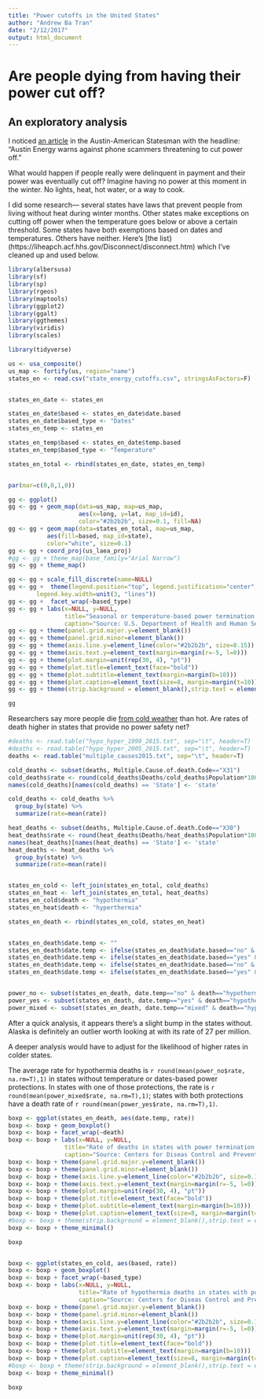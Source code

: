 ```yaml
---
title: "Power cutoffs in the United States"
author: "Andrew Ba Tran"
date: "2/12/2017"
output: html_document
---
```


# Are people dying from having their power cut off?

## An exploratory analysis

I noticed [an article]() in the Austin-American Statesman with the headline: "Austin Energy warns against phone scammers threatening to cut power off."

What would happen if people really were delinquent in payment and their power was eventually cut off? Imagine having no power at this moment in the winter. No lights, heat, hot water, or a way to cook.

I did some research— several states have laws that prevent people from living without heat during winter months. Other states make exceptions on cutting off power when the temperature goes below or above a certain threshold. Some states have both exemptions based on dates and temperatures. Others have neither. Here's [the list}(https://liheapch.acf.hhs.gov/Disconnect/disconnect.htm) which I've cleaned up and used below.

```r
library(albersusa)
library(sf)
library(sp)
library(rgeos)
library(maptools)
library(ggplot2)
library(ggalt)
library(ggthemes)
library(viridis)
library(scales)

library(tidyverse)

us <- usa_composite()
us_map <- fortify(us, region="name")
states_en <- read.csv("state_energy_cutoffs.csv", stringsAsFactors=F)


states_en_date <- states_en

states_en_date$based <- states_en_date$date.based
states_en_date$based_type <- "Dates"
states_en_temp <- states_en

states_en_temp$based <- states_en_date$temp.based
states_en_temp$based_type <- "Temperature"

states_en_total <- rbind(states_en_date, states_en_temp)


par(mar=c(0,0,1,0))

gg <- ggplot()
gg <- gg + geom_map(data=us_map, map=us_map,
                    aes(x=long, y=lat, map_id=id),
                    color="#2b2b2b", size=0.1, fill=NA)
gg <- gg + geom_map(data=states_en_total, map=us_map,
           aes(fill=based, map_id=state),
           color="white", size=0.1)
gg <- gg + coord_proj(us_laea_proj) 
#gg <- gg + theme_map(base_family="Arial Narrow")
gg <- gg + theme_map()

gg <- gg + scale_fill_discrete(name=NULL)
gg <- gg +  theme(legend.position="top", legend.justification="center",
        legend.key.width=unit(3, "lines")) 
gg <- gg +  facet_wrap(~based_type)
gg <- gg + labs(x=NULL, y=NULL,
                title="Seasonal or temperature-based power termination protections",
                caption="Source: U.S. Department of Health and Human Services")
gg <- gg + theme(panel.grid.major.y=element_blank())
gg <- gg + theme(panel.grid.minor=element_blank())
gg <- gg + theme(axis.line.y=element_line(color="#2b2b2b", size=0.15))
gg <- gg + theme(axis.text.y=element_text(margin=margin(r=-5, l=0)))
gg <- gg + theme(plot.margin=unit(rep(30, 4), "pt"))
gg <- gg + theme(plot.title=element_text(face="bold"))
gg <- gg + theme(plot.subtitle=element_text(margin=margin(b=10)))
gg <- gg + theme(plot.caption=element_text(size=8, margin=margin(t=10)))
gg <- gg + theme(strip.background = element_blank(),strip.text = element_text(size=13))

gg

```

Researchers say more people die [from cold weather](https://www.washingtonpost.com/news/capital-weather-gang/wp/2014/08/04/cold-kills-more-than-heat-cdc-says-but-researchers-caution-it-depends/?utm_term=.7d9e6a78f707) than hot. Are rates of death higher in states that provide no power safety net?


```r
#deaths <- read.table("hypo_hyper_1999_2015.txt", sep="\t", header=T)
#deaths <- read.table("hypo_hyper_2005_2015.txt", sep="\t", header=T)
deaths <- read.table("multiple_causes2015.txt", sep="\t", header=T)

cold_deaths <- subset(deaths, Multiple.Cause.of.death.Code=="X31")
cold_deaths$rate <- round(cold_deaths$Deaths/cold_deaths$Population*1000000,1)
names(cold_deaths)[names(cold_deaths) == 'State'] <- 'state'

cold_deaths <- cold_deaths %>%
  group_by(state) %>%
  summarize(rate=mean(rate))

heat_deaths <- subset(deaths, Multiple.Cause.of.death.Code=="X30")
heat_deaths$rate <- round(heat_deaths$Deaths/heat_deaths$Population*1000000,1)
names(heat_deaths)[names(heat_deaths) == 'State'] <- 'state'
heat_deaths <- heat_deaths %>%
  group_by(state) %>%
  summarize(rate=mean(rate))


states_en_cold <- left_join(states_en_total, cold_deaths)
states_en_heat <- left_join(states_en_total, heat_deaths)
states_en_cold$death <- "hypothermia"
states_en_heat$death <- "hyperthermia"

states_en_death <- rbind(states_en_cold, states_en_heat)


states_en_death$date.temp <- ""
states_en_death$date.temp <- ifelse(states_en_death$date.based=="no" & states_en_death$temp.based=="no", "no",  states_en_death$date.temp)
states_en_death$date.temp <- ifelse(states_en_death$date.based=="yes" & states_en_death$temp.based=="no", "mixed",  states_en_death$date.temp)
states_en_death$date.temp <- ifelse(states_en_death$date.based=="no" & states_en_death$temp.based=="yes", "mixed",  states_en_death$date.temp)
states_en_death$date.temp <- ifelse(states_en_death$date.based=="yes" & states_en_death$temp.based=="yes", "yes",  states_en_death$date.temp)


power_no <- subset(states_en_death, date.temp=="no" & death=="hypothermia")
power_yes <- subset(states_en_death, date.temp=="yes" & death=="hypothermia")
power_mixed <- subset(states_en_death, date.temp=="mixed" & death=="hypothermia")
```

After a quick analysis, it appears there's a slight bump in the states without. Alaska is definitely an outlier worth looking at with its rate of 27 per million. 

A deeper analysis would have to adjust for the likelihood of higher rates in colder states. 

The average rate for hypothermia deaths is `r round(mean(power_no$rate, na.rm=T),1)` in states without temperature or dates-based power protections. In states with one of those protections, the rate is `r round(mean(power_mixed$rate, na.rm=T),1)`; states with both protections have a death rate of `r round(mean(power_yes$rate, na.rm=T),1)`. 


```r


boxp <- ggplot(states_en_death, aes(date.temp, rate)) 
boxp <- boxp + geom_boxplot() 
boxp <- boxp + facet_wrap(~death)
boxp <- boxp + labs(x=NULL, y=NULL,
                title="Rate of deaths in states with power termination protections",
                caption="Source: Centers for Diseas Control and Prevention")
boxp <- boxp + theme(panel.grid.major.y=element_blank())
boxp <- boxp + theme(panel.grid.minor=element_blank())
boxp <- boxp + theme(axis.line.y=element_line(color="#2b2b2b", size=0.15))
boxp <- boxp + theme(axis.text.y=element_text(margin=margin(r=-5, l=0)))
boxp <- boxp + theme(plot.margin=unit(rep(30, 4), "pt"))
boxp <- boxp + theme(plot.title=element_text(face="bold"))
boxp <- boxp + theme(plot.subtitle=element_text(margin=margin(b=10)))
boxp <- boxp + theme(plot.caption=element_text(size=8, margin=margin(t=10)))
#boxp <- boxp + theme(strip.background = element_blank(),strip.text = element_text(size=15))
boxp <- boxp + theme_minimal()

boxp


boxp <- ggplot(states_en_cold, aes(based, rate)) 
boxp <- boxp + geom_boxplot() 
boxp <- boxp + facet_wrap(~based_type)
boxp <- boxp + labs(x=NULL, y=NULL,
                    title="Rate of hypothermia deaths in states with power termination protections",
                    caption="Source: Centers for Diseas Control and Prevention")
boxp <- boxp + theme(panel.grid.major.y=element_blank())
boxp <- boxp + theme(panel.grid.minor=element_blank())
boxp <- boxp + theme(axis.line.y=element_line(color="#2b2b2b", size=0.15))
boxp <- boxp + theme(axis.text.y=element_text(margin=margin(r=-5, l=0)))
boxp <- boxp + theme(plot.margin=unit(rep(30, 4), "pt"))
boxp <- boxp + theme(plot.title=element_text(face="bold"))
boxp <- boxp + theme(plot.subtitle=element_text(margin=margin(b=10)))
boxp <- boxp + theme(plot.caption=element_text(size=8, margin=margin(t=10)))
#boxp <- boxp + theme(strip.background = element_blank(),strip.text = element_text(size=15))
boxp <- boxp + theme_minimal()

boxp

```